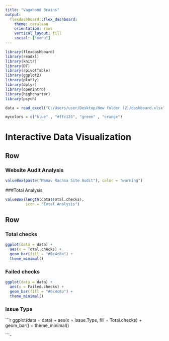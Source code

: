 ---
title: "Vagabond Brains"
output: 
  flexdashboard::flex_dashboard:
    theme: cerulean
    orientation: rows
    vertical_layout: fill
    social: ["menu"]
---

```{r setup, include=FALSE}
library(flexdashboard)
library(readxl)
library(knitr)
library(DT)
library(rpivotTable)
library(ggplot2)
library(plotly)
library(dplyr)
library(openintro)
library(highcharter)
library(psych)
```
```{r}
data = read_excel("C:/Users/user/Desktop/New folder (2)/dashboard.xlsx")
````
```{r}
mycolors = c("blue" , "#ffc125", "green" , "orange")
```



Interactive Data Visualization
===================================================

Row
---------------------------------------------------

### Website Audit Analysis
```{r}
valueBox(paste("Manav Rachna Site Audit"), color = "warning")
```








###Total Analysis
```{r}
valueBox(length(data$Total.checks),
         icon = "Total Analysis")
```






Row
-----------------------------------------------------------------------

### Total checks

```{r}
ggplot(data = data) +
  aes(x = Total.checks) +
  geom_bar(fill = "#0c4c8a") +
  theme_minimal()
```


### Failed checks

```{r}

ggplot(data = data) +
  aes(x = Failed.checks) +
  geom_bar(fill = "#0c4c8a") +
  theme_minimal()


```

### Issue Type

```{r}
ggplot(data = data) +
  aes(x = Issue.Type, fill = Total.checks) +
  geom_bar() +
  theme_minimal()

```-


